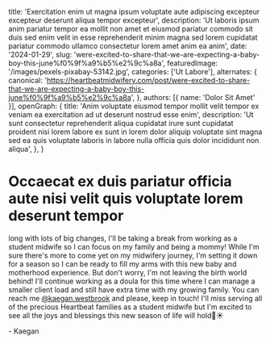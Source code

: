   title: 'Exercitation enim ut magna ipsum voluptate aute adipiscing excepteur excepteur deserunt aliqua tempor excepteur',
  description: 'Ut laboris ipsum anim pariatur tempor ea mollit non amet et eiusmod pariatur commodo sit duis sed enim velit in esse reprehenderit minim magna sed lorem cupidatat pariatur commodo ullamco consectetur lorem amet anim ea anim',
  date: '2024-01-29',
  slug: 'were-excited-to-share-that-we-are-expecting-a-baby-boy-this-june%f0%9f%a9%b5%e2%9c%a8a',
  featuredImage: '/images/pexels-pixabay-53142.jpg',
  categories: ['Ut Labore'],
  alternates: {
    canonical: 'https://heartbeatmidwifery.com/post/were-excited-to-share-that-we-are-expecting-a-baby-boy-this-june%f0%9f%a9%b5%e2%9c%a8a',
  },
  authors: [{ name: 'Dolor Sit Amet' }],
  openGraph: {
    title: 'Anim voluptate eiusmod tempor mollit velit tempor ex veniam ea exercitation ad ut deserunt nostrud esse enim',
    description: 'Ut sunt consectetur reprehenderit aliqua cupidatat irure sunt cupidatat proident nisi lorem labore ex sunt in lorem dolor aliquip voluptate sint magna sed ea quis voluptate laboris in labore nulla officia quis dolor incididunt non aliqua',
  },
}


# Occaecat ex duis pariatur officia aute nisi velit quis voluptate lorem deserunt tempor

long with lots of big changes, I'll be taking a break from working as a student midwife so I can focus on my family and being a mommy! While I'm sure there's more to come yet on my midwifery journey, I'm setting it down for a season so I can be ready to fill my arms with this new baby and motherhood experience. But don't worry, I'm not leaving the birth world behind! I'll continue working as a doula for this time where I can manage a smaller client load and still have extra time with my growing family. You can reach me [@kaegan.westbrook](https://www.instagram.com/kaegan.westbrook/) and please, keep in touch! I'll miss serving all of the precious Heartbeat families as a student midwife but I'm excited to see all the joys and blessings this new season of life will hold🌈☀️

\- Kaegan

<Gallery>
  <GalleryItem
    src="/images/pexels-jaime-reimer-1376930-9899960.jpg"
    size="large"
  />
</Gallery>
